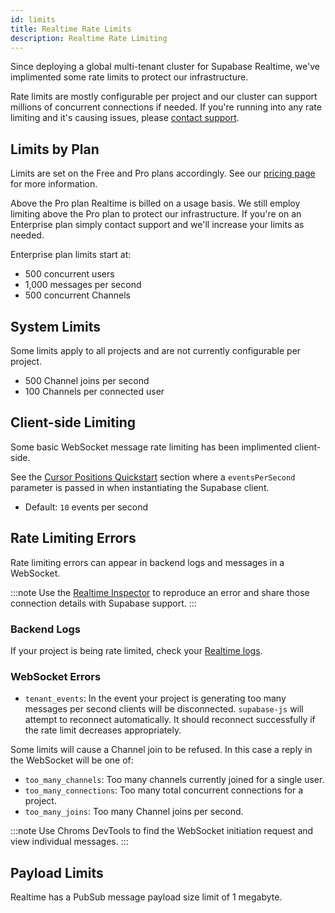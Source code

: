 ```yaml
---
id: limits
title: Realtime Rate Limits
description: Realtime Rate Limiting
---
```


Since deploying a global multi-tenant cluster for Supabase Realtime, we've implimented some rate limits to protect our infrastructure.

Rate limits are mostly configurable per project and our cluster can support millions of concurrent connections if needed. If you're running into any rate limiting and it's causing issues, please [contact support](https://app.supabase.com/support/new).

## Limits by Plan

Limits are set on the Free and Pro plans accordingly. See our [pricing page](https://supabase.com/pricing) for more information.

Above the Pro plan Realtime is billed on a usage basis. We still employ limiting above the Pro plan to protect our infrastructure. If you're on an Enterprise plan simply contact support and we'll increase your limits as needed.

Enterprise plan limits start at:

- 500 concurrent users
- 1,000 messages per second
- 500 concurrent Channels

## System Limits

Some limits apply to all projects and are not currently configurable per project.

- 500 Channel joins per second
- 100 Channels per connected user

## Client-side Limiting

Some basic WebSocket message rate limiting has been implimented client-side.

See the [Cursor Positions Quickstart](/docs/guides/realtime/quickstart#cursor-positions) section where a `eventsPerSecond` parameter is passed in when instantiating the Supabase client.

- Default: `10` events per second

## Rate Limiting Errors

Rate limiting errors can appear in backend logs and messages in a WebSocket.

:::note
Use the [Realtime Inspector](https://realtime.supabase.com/inspector/new) to reproduce an error and share those connection details with Supabase support.
:::

### Backend Logs

If your project is being rate limited, check your [Realtime logs](https://app.supabase.com/project/_/database/realtime-logs).

### WebSocket Errors

- `tenant_events`: In the event your project is generating too many messages per second clients will be disconnected. `supabase-js` will attempt to reconnect automatically. It should reconnect successfully if the rate limit decreases appropriately.

Some limits will cause a Channel join to be refused. In this case a reply in the WebSocket will be one of:

- `too_many_channels`: Too many channels currently joined for a single user.
- `too_many_connections`: Too many total concurrent connections for a project.
- `too_many_joins`: Too many Channel joins per second.

:::note
Use Chroms DevTools to find the WebSocket initiation request and view individual messages.
:::

## Payload Limits

Realtime has a PubSub message payload size limit of 1 megabyte.
